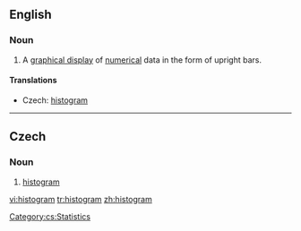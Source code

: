 ==English==
{{wikipedia}}
===Noun===
{{en-noun}}

# {{statistics}} A [[graphical display]] of [[numerical]] data in the form of upright bars.

====Translations====
{{trans-top|graphical display}}
* Czech: [[#Czech|histogram]] {{m}}
{{trans-mid}}
{{trans-bottom}}

----
==Czech==

===Noun===
{{cs-noun|g=m}}

# [[#English|histogram]]

[[Category:cs:Statistics]]

[[vi:histogram]]
[[tr:histogram]]
[[zh:histogram]]